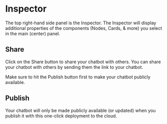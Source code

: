# Inspector

The top right-hand side panel is the Inspector. The Inspector will display additional properties of the components (Nodes, Cards, & more) you select in the main (center) panel.

## Share

Click on the Share button to share your chatbot with others. You can share your chatbot with others by sending them the link to your chatbot.

Make sure to hit the Publish button first to make your chatbot publicly available.

## Publish

Your chatbot will only be made publicly available (or updated) when you publish it with this one-click deployment to the cloud.
